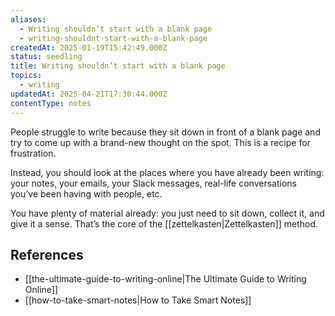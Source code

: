 ```yaml
---
aliases:
  - Writing shouldn’t start with a blank page
  - writing-shouldnt-start-with-a-blank-page
createdAt: 2025-01-19T15:42:49.000Z
status: seedling
title: Writing shouldn’t start with a blank page
topics:
  - writing
updatedAt: 2025-04-21T17:30:44.000Z
contentType: notes
---
```

People struggle to write because they sit down in front of a blank page and try to come up with a brand-new thought on the spot. This is a recipe for frustration.

Instead, you should look at the places where you have already been writing: your notes, your emails, your Slack messages, real-life conversations you’ve been having with people, etc.

You have plenty of material already: you just need to sit down, collect it, and give it a sense. That’s the core of the [[zettelkasten|Zettelkasten]] method.

## References

- [[the-ultimate-guide-to-writing-online|The Ultimate Guide to Writing Online]]
- [[how-to-take-smart-notes|How to Take Smart Notes]]
